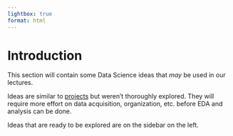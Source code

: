 ```yaml
---
lightbox: true
format: html
---
```


# Introduction

This section will contain some Data Science ideas that _may_ be used in our lectures.

Ideas are similar to [projects](50-Projects-Intro.qmd) but weren't thoroughly explored. They will require more effort on data acquisition, organization, etc. before EDA and analysis can be done.

Ideas that are ready to be explored are on the sidebar on the left.


